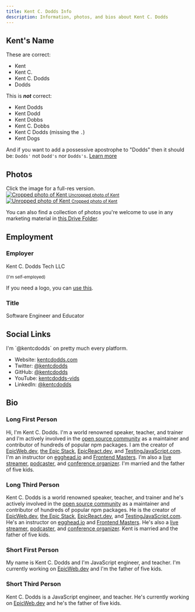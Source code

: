 ```yaml
---
title: Kent C. Dodds Info
description: Information, photos, and bios about Kent C. Dodds
---
```


## Kent's Name

These are correct:

- Kent
- Kent C.
- Kent C. Dodds
- Dodds

This is _**not**_ correct:

- Kent Dodds
- Kent Dodd
- Kent Dobbs
- Kent C. Dobbs
- Kent C Dodds (missing the `.`)
- Kent Dogs

And if you want to add a possessive apostrophe to "Dodds" then it should be:
`Dodds'` not `Dodd's` nor `Dodds's`.
[Learn more](https://www.grammarbook.com/punctuation/apostro.asp)

## Photos

<callout-muted class="aside">
	Click the image for a full-res version.
</callout-muted>

<div
	style={{
		display: 'flex',
		flexWrap: 'wrap',
		justifyContent: 'space-around',
		textAlign: 'center',
	}}
>
	<div>
		<a
			target="_blank"
			rel="noreferrer noopener"
			href="https://res.cloudinary.com/kentcdodds-com/image/upload/kent/profile.jpg"
		>
			<img
				alt="Cropped photo of Kent"
				style={{ height: 200, width: 200, display: 'block', marginBottom: 4 }}
				src="https://res.cloudinary.com/kentcdodds-com/image/upload/f_auto,q_auto,dpr_2.0,h_200,ar_1:1,c_fill/kent/profile"
			/>
			<small>Uncropped photo of Kent</small>
		</a>
	</div>
	<div>
		<a
			target="_blank"
			rel="noreferrer noopener"
			href="https://res.cloudinary.com/kentcdodds-com/image/upload/kent/profile-transparent.png"
		>
			<img
				alt="Unropped photo of Kent"
				style={{ height: 200, width: 200, display: 'block', marginBottom: 4 }}
				src="https://res.cloudinary.com/kentcdodds-com/image/upload/f_auto,q_auto,dpr_2.0,h_200,ar_1:1,c_fill/kent/profile-transparent"
			/>
			<small>Cropped photo of Kent</small>
		</a>
	</div>
</div>

You can also find a collection of photos you're welcome to use in any marketing
material in
[this Drive Folder](https://drive.google.com/drive/folders/1C-AU-aYcBiCi-CgtY_Qau05U2m9ioYcR?usp=sharing).

## Employment

### Employer

Kent C. Dodds Tech LLC

<small>(I'm self-employed)</small>

If you need a logo, you can
[use this](https://res.cloudinary.com/kentcdodds-com/image/upload/kentcdodds.com/misc/kody.png).

### Title

Software Engineer and Educator

## Social Links

<callout-muted class="aside">
	I'm `@kentcdodds` on pretty much every platform.
</callout-muted>

- Website: [kentcdodds.com](https://kentcdodds.com)
- Twitter: [@kentcdodds](https://twitter.com/kentcdodds)
- GitHub: [@kentcdodds](https://github.com/kentcdodds)
- YouTube: [kentcdodds-vids](https://www.youtube.com/c/kentcdodds-vids)
- LinkedIn: [@kentcdodds](https://www.linkedin.com/in/kentcdodds)

## Bio

### Long First Person

Hi, I'm Kent C. Dodds. I'm a world renowned speaker, teacher, and trainer and
I'm actively involved in the
[open source community](https://github.com/kentcdodds) as a maintainer and
contributor of hundreds of popular npm packages. I am the creator of
[EpicWeb.dev](https://epicweb.dev),
[the Epic Stack](https://epicweb.dev/epic-stack),
[EpicReact.dev](https://epicreact.dev), and
[TestingJavaScript.com](https://testingjavascript.com). I'm an instructor on
[egghead.io](https://kcd.im/egghead) and [Frontend Masters](https://kcd.im/fem).
I'm also a [live streamer](https://www.youtube.com/c/kentcdodds-vids),
[podcaster](https://kentcdodds.com/calls), and
[conference organizer](https://remix.run/conf). I'm married and the father of
five kids.

### Long Third Person

Kent C. Dodds is a world renowned speaker, teacher, and trainer and he's
actively involved in the [open source community](https://github.com/kentcdodds)
as a maintainer and contributor of hundreds of popular npm packages. He is the
creator of [EpicWeb.dev](https://epicweb.dev),
[the Epic Stack](https://epicweb.dev/epic-stack),
[EpicReact.dev](https://epicreact.dev), and
[TestingJavaScript.com](https://testingjavascript.com). He's an instructor on
[egghead.io](https://kcd.im/egghead) and [Frontend Masters](https://kcd.im/fem).
He's also a [live streamer](https://www.youtube.com/c/kentcdodds-vids),
[podcaster](https://kentcdodds.com/calls), and
[conference organizer](https://remix.run/conf). Kent is married and the father
of five kids.

### Short First Person

My name is Kent C. Dodds and I'm JavaScript engineer, and teacher. I'm currently
working on [EpicWeb.dev](https://epicweb.dev) and I'm the father of five kids.

### Short Third Person

Kent C. Dodds is a JavaScript engineer, and teacher. He's currently working on
[EpicWeb.dev](https://epicweb.dev) and he's the father of five kids.
